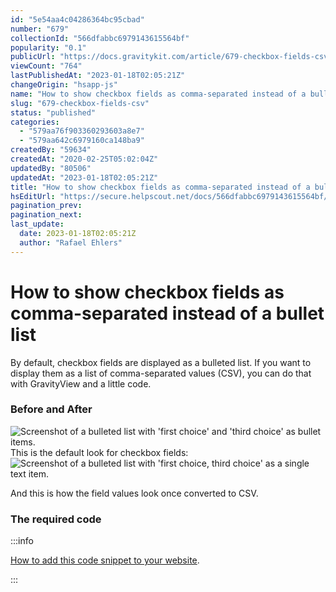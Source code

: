 ```yaml
---
id: "5e54aa4c04286364bc95cbad"
number: "679"
collectionId: "566dfabbc6979143615564bf"
popularity: "0.1"
publicUrl: "https://docs.gravitykit.com/article/679-checkbox-fields-csv"
viewCount: "764"
lastPublishedAt: "2023-01-18T02:05:21Z"
changeOrigin: "hsapp-js"
name: "How to show checkbox fields as comma-separated instead of a bullet list"
slug: "679-checkbox-fields-csv"
status: "published"
categories: 
  - "579aa76f903360293603a8e7"
  - "579aa642c6979160ca148ba9"
createdBy: "59634"
createdAt: "2020-02-25T05:02:04Z"
updatedBy: "80506"
updatedAt: "2023-01-18T02:05:21Z"
title: "How to show checkbox fields as comma-separated instead of a bullet list"
hsEditUrl: "https://secure.helpscout.net/docs/566dfabbc6979143615564bf/article/5e54aa4c04286364bc95cbad"
pagination_prev: 
pagination_next: 
last_update:
  date: 2023-01-18T02:05:21Z
  author: "Rafael Ehlers"
---
```


# How to show checkbox fields as comma-separated instead of a bullet list

By default, checkbox fields are displayed as a bulleted list. If you want to display them as a list of comma-separated values (CSV), you can do that with GravityView and a little code.

### Before and After

![Screenshot of a bulleted list with 'first choice' and 'third choice' as bullet items.](https://i.gravitykit.com/dbj5Fj+) This is the default look for checkbox fields:  
![Screenshot of a bulleted list with 'first choice, third choice' as a single text item.](https://i.gravitykit.com/zRANw0+)

  
And this is how the field values look once converted to CSV.

### The required code

<script src="https://gist.github.com/zackkatz/7a70ff61c7ff7c67adebc01fd3fc1a9d.js" type="text/javascript"></script>
:::info

[How to add this code snippet to your website](https://docs.gravitykit.com/article/210-where-to-put-code-samples).

:::

 